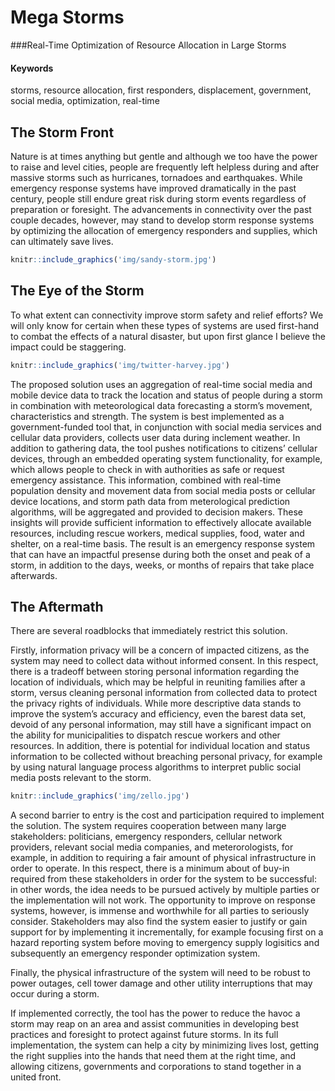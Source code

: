 # Mega Storms {#mega-storms}
###Real-Time Optimization of Resource Allocation in Large Storms

#### Keywords

storms, resource allocation, first responders, displacement, government, social media, optimization, real-time

## The Storm Front

Nature is at times anything but gentle and although we too have the power to raise and level cities, people are frequently left helpless during and after massive storms such as hurricanes, tornadoes and earthquakes. While emergency response systems have improved dramatically in the past century, people still endure great risk during storm events regardless of preparation or foresight. The advancements in connectivity over the past couple decades, however, may stand to develop storm response systems by optimizing the allocation of emergency responders and supplies, which can ultimately save lives.

```r
knitr::include_graphics('img/sandy-storm.jpg')
```


## The Eye of the Storm

To what extent can connectivity improve storm safety and relief efforts? We will only know for certain when these types of systems are used first-hand to combat the effects of a natural disaster, but upon first glance I believe the impact could be staggering.

```r
knitr::include_graphics('img/twitter-harvey.jpg')
```

The proposed solution uses an aggregation of real-time social media and mobile device data to track the location and status of people during a storm in combination with meteorological data forecasting a storm's movement, characteristics and strength. The system is best implemented as a government-funded tool that, in conjunction with social media services and cellular data providers, collects user data during inclement weather. In addition to gathering data, the tool pushes notifications to citizens' cellular devices, through an embedded operating system functionality, for example, which allows people to check in with authorities as safe or request emergency assistance. This information, combined with real-time population density and movement data from social media posts or cellular device locations, and storm path data from meterological prediction algorithms, will be aggregated and provided to decision makers. These insights will provide sufficient information to effectively allocate available resources, including rescue workers, medical supplies, food, water and shelter, on a real-time basis. The result is an emergency response system that can have an impactful presense during both the onset and peak of a storm, in addition to the days, weeks, or months of repairs that take place afterwards.

## The Aftermath

There are several roadblocks that immediately restrict this solution. 

Firstly, information privacy will be a concern of impacted citizens, as the system may need to collect data without informed consent. In this respect, there is a tradeoff between storing personal information regarding the location of individuals, which may be helpful in reuniting families after a storm, versus cleaning personal information from collected data to protect the privacy rights of individuals. While more descriptive data stands to improve the system's accuracy and efficiency, even the barest data set, devoid of any personal information, may still have a significant impact on the ability for municipalities to dispatch rescue workers and other resources. In addition, there is potential for individual location and status information to be collected without breaching personal privacy, for example by using natural language process algorithms to interpret public social media posts relevant to the storm.

```r
knitr::include_graphics('img/zello.jpg')
```

A second barrier to entry is the cost and participation required to implement the solution. The system requires cooperation between many large stakeholders: politicians, emergency responders, cellular network providers, relevant social media companies, and meterorologists, for example, in addition to requiring a fair amount of physical infrastructure in order to operate. In this respect, there is a minimum about of buy-in required from these stakeholders in order for the system to be successful: in other words, the idea needs to be pursued actively by multiple parties or the implementation will not work. The opportunity to improve on response systems, however, is immense and worthwhile for all parties to seriously consider. Stakeholders may also find the system easier to justify or gain support for by implementing it incrementally, for example focusing first on a hazard reporting system before moving to emergency supply logisitics and subsequently an emergency responder optimization system.

Finally, the physical infrastructure of the system will need to be robust to power outages, cell tower damage and other utility interruptions that may occur during a storm.

If implemented correctly, the tool has the power to reduce the havoc a storm may reap on an area and assist communities in developing best practices and foresight to protect against future storms. In its full implementation, the system can help a city by minimizing lives lost, getting the right supplies into the hands that need them at the right time, and allowing citizens, governments and corporations to stand together in a united front.
